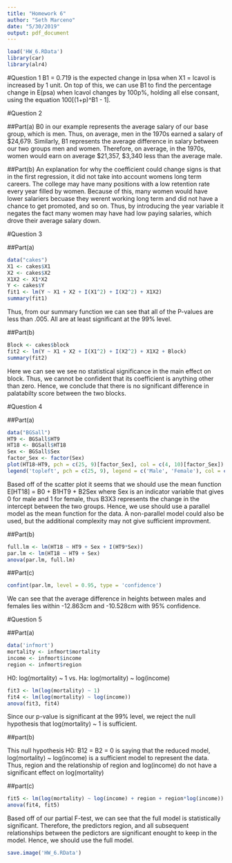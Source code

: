 ```yaml
---
title: "Homework 6"
author: "Seth Marceno"
date: "5/30/2019"
output: pdf_document
---
```


```r
load('HW_6.RData')
library(car)
library(alr4)
```

#Question 1
B1 = 0.719 is the expected change in lpsa when X1 = lcavol is increased by 1 unit. On top of this, we can use B1 to find the percentage change in E(psa) when lcavol changes by 100p%, holding all else consant, using the equation 100[(1+p)^B1 - 1].


#Question 2

##Part(a)
B0 in our example represents the average salary of our base group, which is men. Thus, on average, men in the 1970s earned a salary of $24,679. Similarly, B1 represents the average difference in salary between our two groups men and women. Therefore, on average, in the 1970s, women would earn on average $21,357, $3,340 less than the average male. 

##Part(b)
An explanation for why the coefficient could change signs is that in the first regression, it did not take into account womens long term careers. The college may have many positions with a low retention rate every year filled by women. Because of this, many women would have lower salariers becuase they werent working long term and did not have a chance to get promoted, and so on. Thus, by introducing the year variable it negates the fact many women may have had low paying salaries, which drove their average salary down.

#Question 3

##Part(a)
```r
data("cakes")
X1 <- cakes$X1
X2 <- cakes$X2
X1X2 <- X1*X2
Y <- cakes$Y
fit1 <- lm(Y ~ X1 + X2 + I(X1^2) + I(X2^2) + X1X2)
summary(fit1)
```
Thus, from our summary function we can see that all of the P-values are less than .005. All are at least significant at the 99% level.

##Part(b)

```r
Block <- cakes$block
fit2 <- lm(Y ~ X1 + X2 + I(X1^2) + I(X2^2) + X1X2 + Block)
summary(fit2)
```
Here we can see we see no statistical significance in the main effect on block. Thus, we cannot be confident that its coefficient is anything other than zero. Hence, we conclude that there is no significant difference in palatabilty score between the two blocks. 


#Question 4

##Part(a)

```r
data("BGSall")
HT9 <- BGSall$HT9
HT18 <- BGSall$HT18
Sex <- BGSall$Sex 
factor_Sex <- factor(Sex)
plot(HT18~HT9, pch = c(25, 9)[factor_Sex], col = c(4, 10)[factor_Sex])
legend('topleft', pch = c(25, 9), legend = c('Male', 'Female'), col = c(4, 10))
```

Based off of the scatter plot it seems that we should use the mean function E[HT18] = B0 + B1HT9 + B2Sex where Sex is an indicator variable that gives 0 for male and 1 for female, thus B3X3 represents the change in the intercept between the two groups. Hence, we use should use a parallel model as the mean function for the data. A non-parallel model could also be used, but the additional complexity may not give sufficient improvment.    

##Part(b)

```r
full.lm <- lm(HT18 ~ HT9 + Sex + I(HT9*Sex))
par.lm <- lm(HT18 ~ HT9 + Sex)
anova(par.lm, full.lm)
```

##Part(c)

```r
confint(par.lm, level = 0.95, type = 'confidence')
```
We can see that the average difference in heights between males and females lies within -12.863cm and -10.528cm with 95% confidence. 

#Question 5

##Part(a)

```r
data('infmort')
mortality <- infmort$mortality
income <- infmort$income
region <- infmort$region
```
H0: log(mortality) ~ 1 vs. Ha: log(mortality) ~ log(income)

```r
fit3 <- lm(log(mortality) ~ 1)
fit4 <- lm(log(mortality) ~ log(income))
anova(fit3, fit4)
```
Since our p-value is significant at the 99% level, we reject the null hypothesis that log(mortality) ~ 1 is sufficient. 

##part(b)

This null hypothesis H0: B12 = B2 = 0 is saying that the reduced model, log(mortality) ~ log(income) is a sufficient model to represent the data. Thus, region and the relationship of region and log(income) do not have a significant effect on log(mortality)

##part(c) 

```r
fit5 <- lm(log(mortality) ~ log(income) + region + region*log(income))
anova(fit4, fit5)
```
Based off of our partial F-test, we can see that the full model is statistically significant. Therefore, the predictors region, and all subsequent relationships between the pedictors are significant enought to keep in the model. Hence, we should use the full model. 













```r
save.image('HW_6.RData')
```


